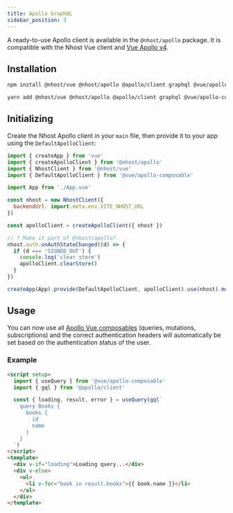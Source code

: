 ```yaml
---
title: Apollo GraphQL
sidebar_position: 3
---
```



A ready-to-use Apollo client is available in the `@nhost/apollo` package. It is compatible with the Nhost Vue client and [Vue Apollo v4](https://v4.apollo.vuejs.org/).

## Installation

<Tabs groupId="package-manager">
  <TabItem value="npm" label="npm" default>

```bash
npm install @nhost/vue @nhost/apollo @apollo/client graphql @vue/apollo-composable
```

  </TabItem>
  <TabItem value="yarn" label="Yarn">

```bash
yarn add @nhost/vue @nhost/apollo @apollo/client graphql @vue/apollo-composable
```

  </TabItem>
</Tabs>

## Initializing

Create the Nhost Apollo client in your `main` file, then provide it to your app using the `DefaultApolloClient`:

```js title=src/main.js
import { createApp } from 'vue'
import { createApolloClient } from '@nhost/apollo'
import { NhostClient } from '@nhost/vue'
import { DefaultApolloClient } from '@vue/apollo-composable'

import App from './App.vue'

const nhost = new NhostClient({
  backendUrl: import.meta.env.VITE_NHOST_URL
})

const apolloClient = createApolloClient({ nhost })

// ? Make it part of @nhost/apollo?
nhost.auth.onAuthStateChanged((d) => {
  if (d === 'SIGNED_OUT') {
    console.log('clear store')
    apolloClient.clearStore()
  }
})

createApp(App).provide(DefaultApolloClient, apolloClient).use(nhost).mount('#app')
```

## Usage

You can now use all [Apollo Vue composables](https://v4.apollo.vuejs.org/guide-composable/) (queries, mutations, subscriptions) and the correct authentication headers will automatically be set based on the authentication status of the user.

### Example

```html
<script setup>
  import { useQuery } from '@vue/apollo-composable'
  import { gql } from '@apollo/client'

  const { loading, result, error } = useQuery(gql`
    query Books {
      books {
        id
        name
      }
    }
  `)
</script>
<template>
  <div v-if="loading">Loading query...</div>
  <div v-else>
    <ul>
      <li v-for="book in result.books">{{ book.name }}</li>
    </ul>
  </div>
</template>
```
